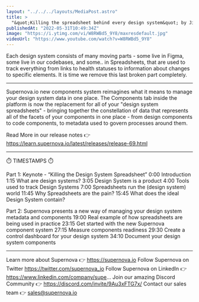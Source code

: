 ```yaml
---
layout: "../../../layouts/MediaPost.astro"
title: >
  "&quot;Killing the spreadsheet behind every design system&quot; by Jiri Trecak @ Into Design Systems Conference"
publishedAt: "2022-05-31T10:49:34Z"
image: "https://i.ytimg.com/vi/W8RWBd5_9Y8/maxresdefault.jpg"
videoUrl: "https://www.youtube.com/watch?v=W8RWBd5_9Y8"
---
```


Each design system consists of many moving parts - some live in Figma, some live in our codebases, and some.. in Spreadsheets, that are used to track everything from links to health statuses to information about changes to specific elements. It is time we remove this last broken part completely.

---

Supernova.io new components system reimagines what it means to manage your design system data in one place.
The Components tab inside the platform is now the replacement for all of your "design system spreadsheets" - bringing together the constellation of data that represents all of the facets of your components in one place - from design components to code components, to metadata used to govern processes around them.

Read More in our release notes 👉 https://learn.supernova.io/latest/releases/release-69.html

---

⏱️ TIMESTAMPS ⏱️

Part 1: Keynote - “Killing the Design System Spreadsheet”
0:00 Introduction
1:15 What are design systems?
3:05 Design System is a product
4:00 Tools used to track Design Systems
7:00 Spreadsheets run the (design system) world
11:45 Why Spreadsheets are the pain?
15:45 What does the ideal Design System contain?

Part 2: Supernova presents a new way of managing your design system metadata and components
19:00 Real example of how spreadsheets are being used in practice
23:15 Get started with the new Supernova component system
27:15 Measure components readiness
29:30 Create a control dashboard for your design system
34:10 Document your design system components

---

Learn more about Supernova 👉 https://supernova.io
Follow Supernova on Twitter https://twitter.com/supernova_io
Follow Supernova on LinkedIn 👉https://www.linkedin.com/company/supe...
Join our amazing Discord Community 👉 https://discord.com/invite/9Au3xFTG7x/
Contact our sales team 👉 sales@supernova.io

